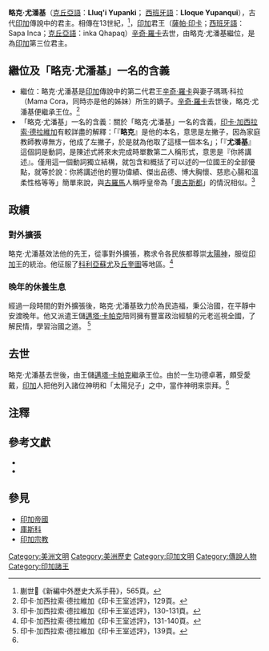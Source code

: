 {{Infobox Monarch
| name            =略克·尤潘基
| image           =Inca-Lloque-Yupanqui.jpg
| caption         =略克·尤潘基畫像
| title           =[[薩帕·印卡|薩帕·印卡]]（獨一無二的君主）
}}
'''略克·尤潘基'''（[[克丘亞語|克丘亞語]]：'''Lluq'i Yupanki'''； [[西班牙語|西班牙語]]：''' Lloque Yupanqui '''），古代[[印加|印加]]傳說中的君主。相傳在13世紀，<ref>蒯世𤈇《新編中外歷史大系手冊》，565頁。</ref>，[[印加|印加]]君王（[[薩帕·印卡|薩帕·印卡]]；[[西班牙語|西班牙語]]：Sapa Inca；[[克丘亞語|克丘亞語]]：inka Qhapaq）[[辛奇·羅卡|辛奇·羅卡]]去世，由略克·尤潘基繼位，是為[[印加|印加]]第三位君主。

== 繼位及「略克·尤潘基」一名的含義 ==
* 繼位：略克·尤潘基是[[印加|印加]]傳說中的第二代君王[[辛奇·羅卡|辛奇·羅卡]]與妻子瑪瑪·科拉（Mama Cora，同時亦是他的姊妹）所生的嫡子。[[辛奇·羅卡|辛奇·羅卡]]去世後，略克·尤潘基便繼承王位。<ref>印卡·加西拉索·德拉維加《印卡王室述評》，129頁。</ref>
* 「略克·尤潘基」一名的含義：關於「略克·尤潘基」一名的含義，[[印卡·加西拉索·德拉維加|印卡·加西拉索·德拉維加]]有較詳盡的解釋：「『'''略克'''』是他的本名，意思是左撇子，因為家庭教師教導無方，他成了左撇子，於是就為他取了這樣一個本名」；「『'''尤潘基'''』這個詞是動詞，是陳述式將來未完成時單數第二人稱形式，意思是『你將講述』。僅用這一個動詞獨立結構，就包含和概括了可以述的一位國王的全部優點，就等於說：你將講述他的豐功偉績、傑出品德、博大胸懷、慈悲心腸和溫柔性格等等」簡單來說，與[[古羅馬|古羅馬]]人稱呼皇帝為「[[奧古斯都_(稱號)|奧古斯都]]」的情況相似。<ref>印卡·加西拉索·德拉維加《印卡王室述評》，130-131頁。</ref>

== 政績 ==
=== 對外擴張 ===
略克·尤潘基效法他的先王，從事對外擴張，務求令各民族都尊崇[[太陽神|太陽神]]，服從[[印加|印加]]王的統治。他征服了[[科利亞蘇尤|科利亞蘇尤]]及[[丘奎托省|丘奎圖]]等地區。<ref>印卡·加西拉索·德拉維加《印卡王室述評》，131-140頁。</ref>

=== 晚年的休養生息 ===
經過一段時間的對外擴張後，略克·尤潘基致力於為民造福，秉公治國，在平靜中安渡晚年。他又派遣王儲[[邁塔·卡帕克|邁塔·卡帕克]]陪同擁有豐富政治經驗的元老巡視全國，了解民情，學習治國之道。
<ref name="印卡王室述評139">印卡·加西拉索·德拉維加《印卡王室述評》，139頁。</ref>

== 去世 ==
略克·尤潘基去世後，由王儲[[邁塔·卡帕克|邁塔·卡帕克]]繼承王位。由於一生功德卓著，頗受愛戴，[[印加|印加]]人把他列入諸位神明和「太陽兒子」之中，當作神明來崇拜。<ref name="印卡王室述評139" />

== 注釋 ==
{{reflist|2}}

== 參考文獻 ==
<div class="references-small">
* {{cite book|title=《[[印卡王室述評|印卡王室述評]]》|author=[[印卡·加西拉索·德拉維加|印卡·加西拉索·德拉維加]]|others=[[白鳳森|白鳳森]]、[[楊衍永|楊衍永]]譯|location=[[北京|北京]]|publisher=[[商務印書館|商務印書館]]（1996）ISBN 7100014018}}
* {{cite book|title=《[[新編中外歷史大系手冊|新編中外歷史大系手冊]]》|author=蒯世𤈇|location=[[北京|北京]]|publisher=[[社會科學文獻出版社|社會科學文獻出版社]]（1996）ISBN 7800505707}}
</div>

== 參見 ==
{{Commonscat|Lloque_Yupanqui}}
* [[印加帝國|印加帝國]]
* [[庫斯科|庫斯科]]
* [[印加宗教|印加宗教]]

{{start box}}
{{succession box|[[辛奇·羅卡|辛奇·羅卡]]| [[邁塔·卡帕克|邁塔·卡帕克]]|[[薩帕·印卡|薩帕·印卡]]|13世紀}}

[[Category:美洲文明|Category:美洲文明]]
[[Category:美洲歷史|Category:美洲歷史]]
[[Category:印加文明|Category:印加文明]]
[[Category:傳說人物|Category:傳說人物]]
[[Category:印加諸王|Category:印加諸王]]